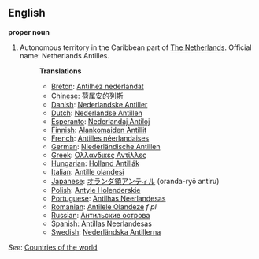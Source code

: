 ==English==

'''proper noun'''

# Autonomous territory in the Caribbean part of [[The Netherlands]]. Official name: Netherlands Antilles.
#:'''Translations'''
#:*[[Breton]]: [[Antilhez nederlandat]]
#:*[[Chinese]]: [[荷属安的列斯]]
#:*[[Danish]]: [[Nederlandske Antiller]]
#:*[[Dutch]]: [[Nederlandse Antillen]]
#:*[[Esperanto]]: [[Nederlandaj Antiloj]]
#:*[[Finnish]]: [[Alankomaiden Antillit]]
#:*[[French]]: [[Antilles néerlandaises]]
#:*[[German]]: [[Niederländische Antillen]]
#:*[[Greek]]: [[Ολλανδικές Αντίλλες]]
#:*[[Hungarian]]: [[Holland Antillák]]
#:*[[Italian]]: [[Antille olandesi]]
#:*[[Japanese]]: [[オランダ領アンティル]] (oranda-ryō antiru)
#:*[[Polish]]: [[Antyle Holenderskie]]
#:*[[Portuguese]]: [[Antilhas Neerlandesas]]
#:*[[Romanian]]: [[Antilele Olandeze]] ''f pl''
#:*[[Russian]]: [[Антильские острова]]
#:*[[Spanish]]: [[Antillas Neerlandesas]]
#:*[[Swedish]]: [[Nederländska Antillerna]]

''See'': [[Countries of the world]]